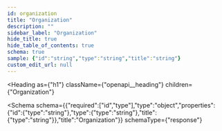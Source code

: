 ```yaml
---
id: organization
title: "Organization"
description: ""
sidebar_label: "Organization"
hide_title: true
hide_table_of_contents: true
schema: true
sample: {"id":"string","type":"string","title":"string"}
custom_edit_url: null
---
```



<Heading
  as={"h1"}
  className={"openapi__heading"}
  children={"Organization"}
>
</Heading>





<Schema
  schema={{"required":["id","type"],"type":"object","properties":{"id":{"type":"string"},"type":{"type":"string"},"title":{"type":"string"}},"title":"Organization"}}
  schemaType={"response"}
>
  
</Schema>
            